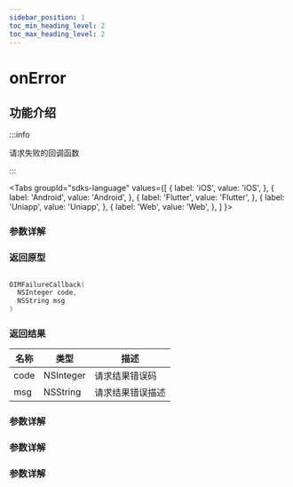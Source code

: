 ```yaml
---
sidebar_position: 1
toc_min_heading_level: 2
toc_max_heading_level: 2
---
```


# onError

## 功能介绍

:::info

请求失败的回调函数

:::

<Tabs
groupId="sdks-language"
values={[
{ label: 'iOS', value: 'iOS', },
{ label: 'Android', value: 'Android', },
{ label: 'Flutter', value: 'Flutter', },
{ label: 'Uniapp', value: 'Uniapp', },
{ label: 'Web', value: 'Web', },
]
}>

<TabItem value="Flutter">

### 参数详解

</TabItem>

<TabItem value="iOS">

### 返回原型

```swift showLineNumbers

OIMFailureCallback(
  NSInteger code,
  NSString msg
)

```

### 返回结果

| 名称 | 类型      | 描述             |
| ---- | --------- | ---------------- |
| code | NSInteger | 请求结果错误码   |
| msg  | NSString  | 请求结果错误描述 |

</TabItem>

<TabItem value="Android">

### 参数详解

</TabItem>

<TabItem value="Web">

### 参数详解

</TabItem>

<TabItem value="Uniapp">

### 参数详解

</TabItem>

</Tabs>
